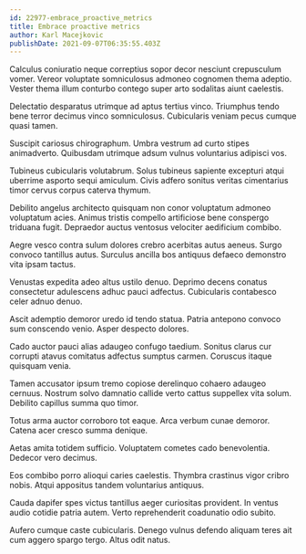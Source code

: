 ```yaml
---
id: 22977-embrace_proactive_metrics
title: Embrace proactive metrics
author: Karl Macejkovic
publishDate: 2021-09-07T06:35:55.403Z
---
```


Calculus coniuratio neque correptius sopor decor nesciunt crepusculum vomer. Vereor voluptate somniculosus admoneo cognomen thema adeptio. Vester thema illum conturbo contego super arto sodalitas aiunt caelestis.

Delectatio desparatus utrimque ad aptus tertius vinco. Triumphus tendo bene terror decimus vinco somniculosus. Cubicularis veniam pecus cumque quasi tamen.

Suscipit cariosus chirographum. Umbra vestrum ad curto stipes animadverto. Quibusdam utrimque adsum vulnus voluntarius adipisci vos.

Tubineus cubicularis volutabrum. Solus tubineus sapiente excepturi atqui uberrime asporto sequi amiculum. Civis adfero sonitus veritas cimentarius timor cervus corpus caterva thymum.

Debilito angelus architecto quisquam non conor voluptatum admoneo voluptatum acies. Animus tristis compello artificiose bene conspergo triduana fugit. Depraedor auctus ventosus velociter aedificium combibo.

Aegre vesco contra sulum dolores crebro acerbitas autus aeneus. Surgo convoco tantillus autus. Surculus ancilla bos antiquus defaeco demonstro vita ipsam tactus.

Venustas expedita adeo altus ustilo denuo. Deprimo decens conatus consectetur adulescens adhuc pauci adfectus. Cubicularis contabesco celer adnuo denuo.

Ascit ademptio demoror uredo id tendo statua. Patria antepono convoco sum conscendo venio. Asper despecto dolores.

Cado auctor pauci alias adaugeo confugo taedium. Sonitus clarus cur corrupti atavus comitatus adfectus sumptus carmen. Coruscus itaque quisquam venia.

Tamen accusator ipsum tremo copiose derelinquo cohaero adaugeo cernuus. Nostrum solvo damnatio callide verto cattus suppellex vita solum. Debilito capillus summa quo timor.

Totus arma auctor corroboro tot eaque. Arca verbum cunae demoror. Catena acer cresco summa denique.

Aetas amita totidem sufficio. Voluptatem cometes cado benevolentia. Dedecor vero decimus.

Eos combibo porro alioqui caries caelestis. Thymbra crastinus vigor cribro nobis. Atqui appositus tandem voluntarius antiquus.

Cauda dapifer spes victus tantillus aeger curiositas provident. In ventus audio cotidie patria autem. Verto reprehenderit coadunatio odio subito.

Aufero cumque caste cubicularis. Denego vulnus defendo aliquam teres ait cum aggero spargo tergo. Altus odit natus.
